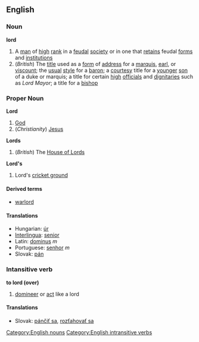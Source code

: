==English==
===Noun===
'''lord'''
{{wikipedia}}
#A [[man]] of [[high]] [[rank]] in a [[feudal]] [[society]] or in one that [[retain]]s feudal [[form]]s and [[institution]]s
#(''British'') The [[title]] used as a [[form]] of [[address]] for a [[marquis]], [[earl]], or [[viscount]]; the [[usual]] [[style]] for a [[baron]]; a [[courtesy]] title for a [[younger]] [[son]] of a duke or marquis; a title for certain [[high]] [[official]]s and [[dignitaries]] such as ''Lord Mayor''; a title for a [[bishop]]
===Proper Noun===
'''Lord'''
#[[God]]
#(''Christianity'') [[Jesus]]
'''Lords'''
#(''British'') The [[House of Lords]]
'''Lord's'''
#{{cricket}} Lord's [[cricket ground]]
====Derived terms====
*[[warlord]]
====Translations====
*Hungarian: [[úr]]
*[[Interlingua]]: [[senior]]
*Latin: [[dominus]] ''m''
*Portuguese: [[senhor]] ''m''
*Slovak: [[pán]]

===Intansitive verb===
'''to lord (over)'''
# [[domineer]] or [[act]] like a lord
====Translations====
*Slovak: [[pánčiť sa]], [[rozťahovať sa]]
[[Category:English nouns]]
[[Category:English intransitive verbs]]